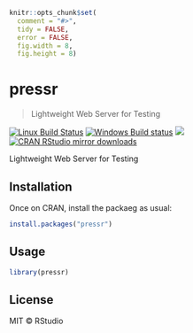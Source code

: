 
```r
knitr::opts_chunk$set(
  comment = "#>",
  tidy = FALSE,
  error = FALSE,
  fig.width = 8,
  fig.height = 8)
```

# pressr

> Lightweight Web Server for Testing

[![Linux Build Status](https://travis-ci.org/gaborcsardi/pressr.svg?branch=master)](https://travis-ci.org/gaborcsardi/pressr)
[![Windows Build status](https://ci.appveyor.com/api/projects/status/github/gaborcsardi/pressr?svg=true)](https://ci.appveyor.com/project/gaborcsardi/pressr)
[![](http://www.r-pkg.org/badges/version/pressr)](http://www.r-pkg.org/pkg/pressr)
[![CRAN RStudio mirror downloads](http://cranlogs.r-pkg.org/badges/pressr)](http://www.r-pkg.org/pkg/pressr)

Lightweight Web Server for Testing

## Installation

Once on CRAN, install the packaeg as usual:

```r
install.packages("pressr")
```

## Usage

```r
library(pressr)
```

## License

MIT © RStudio

